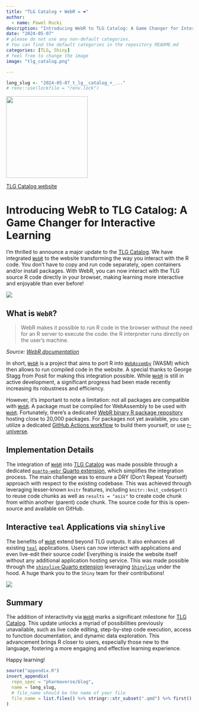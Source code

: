 ```yaml
---
title: "TLG Catalog + WebR = ❤️"
author:
  - name: Pawel Rucki
description: "Introducing WebR to TLG Catalog: A Game Changer for Interactive Learning"
date: "2024-05-07"
# please do not use any non-default categories.
# You can find the default categories in the repository README.md
categories: [TLG, Shiny]
# feel free to change the image
image: "tlg_catalog.png"

---
```


<!--------------- typical setup ----------------->

```r
long_slug <- "2024-05-07_t_lg__catalog_+_..."
# renv::use(lockfile = "renv.lock")
```

<!--------------- post begins here ----------------->

[![](tlg_catalog.png){fig-align="center" width="220"}](https://insightsengineering.github.io/tlg-catalog)

[TLG Catalog website](https://insightsengineering.github.io/tlg-catalog)

# Introducing WebR to TLG Catalog: A Game Changer for Interactive Learning

I'm thrilled to announce a major update to the [TLG Catalog](https://insightsengineering.github.io/tlg-catalog). We have integrated [`WebR`](https://docs.r-wasm.org/webr/latest/) to the website transforming the way you interact with the R code. You don't have to copy and run code separately, open containers and/or install packages. With WebR, you can now interact with the TLG source R code directly in your browser, making learning more interactive and enjoyable than ever before!

![](recording_static.gif){fig-align="center"}

## What is `WebR`?

> WebR makes it possible to run R code in the browser without the need for an R server to execute the code: the R interpreter runs directly on the user’s machine.

_Source: [WebR documentation](https://quarto-webr.thecoatlessprofessor.com/)_

In short, [`WebR`](https://docs.r-wasm.org/webr/latest/) is a project that aims to port R into [`WebAssemby`](https://webassembly.org/) (WASM) which then allows to run compiled code in the website. A special thanks to George Stagg from Posit for making this integration possible. While [`WebR`](https://docs.r-wasm.org/webr/latest/) is still in active development, a significant progress had been made recently increasing its robustness and efficiency.

However, it's important to note a limitation: not all packages are compatible with [`WebR`](https://docs.r-wasm.org/webr/latest/). A package must be compiled for WebAssembly to be used with [`WebR`](https://docs.r-wasm.org/webr/latest/). Fortunately, there's a dedicated [WebR binary R package repository](https://repo.r-wasm.org) hosting close to 20,000 packages. For packages not yet available, you can utilize a dedicated [GitHub Actions workflow](https://github.com/r-wasm/actions) to build them yourself, or use [r-universe](https://ropensci.org/blog/2023/11/17/runiverse-wasm/).

## Implementation Details

The integration of [`WebR`](https://docs.r-wasm.org/webr/latest/) into [TLG Catalog](https://insightsengineering.github.io/tlg-catalog) was made possible through a dedicated [`quarto-webr` Quarto extension](https://quarto-webr.thecoatlessprofessor.com/), which simplifies the integration process. The main challenge was to ensure a DRY (Don't Repeat Yourself) approach with respect to the existing codebase. This was achieved through leveraging lesser-known `knitr` features, including `knitr::knit_code$get()` to reuse code chunks as well as `results = "asis"` to create code chunk from within another (parent) code chunk. The source code for this is open-source and available on GitHub.

## Interactive `teal` Applications via `shinylive`

The benefits of [`WebR`](https://docs.r-wasm.org/webr/latest/) extend beyond TLG outputs. It also enhances all existing [`teal`](https://insightsengineering.github.io/teal/) applications. Users can now interact with applications and even live-edit their source code! Everything is inside the website itself without any additional application hosting service. This was made possible through the [`shinylive` Quarto extension](https://quarto-ext.github.io/shinylive/) leveraging [`Shinylive`](https://shiny.posit.co/py/docs/shinylive.html) under the hood. A huge thank you to the `Shiny` team for their contributions!

![](recording_app.gif){fig-align="center"}

## Summary

The addition of interactivity via [`WebR`](https://docs.r-wasm.org/webr/latest/) marks a significant milestone for [TLG Catalog](https://insightsengineering.github.io/tlg-catalog). This update unlocks a myriad of possibilities previously unavailable, such as live code editing, step-by-step code execution, access to function documentation, and dynamic data exploration. This advancement brings R closer to users, especially those new to the language, fostering a more engaging and effective learning experience.

Happy learning!

<!--------------- appendices go here ----------------->

```r
source("appendix.R")
insert_appendix(
  repo_spec = "pharmaverse/blog",
  name = long_slug,
  # file_name should be the name of your file
  file_name = list.files() %>% stringr::str_subset(".qmd") %>% first()
)
```
